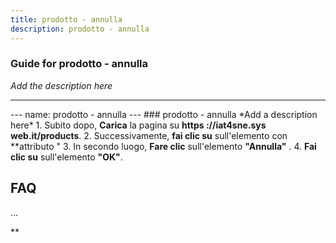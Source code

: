```yaml
---
title: prodotto - annulla
description: prodotto - annulla
---
```


### Guide for prodotto - annulla

*Add the description here*

___

\--- name: prodotto - annulla --- ### prodotto - annulla \*Add a description here\* 1. Subito dopo, **Carica** la pagina su **https ://iat4sne.sys web.it/products**. 2. Successivamente, **fai clic su** sull'elemento con **attributo " 3. In secondo luogo, **Fare clic** sull'elemento **"Annulla"** . 4. **Fai clic su** sull'elemento **"OK"**.

FAQ
---

...

**